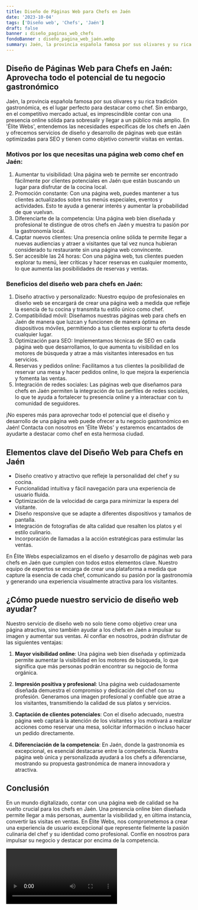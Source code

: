 ```yaml
---
title: Diseño de Páginas Web para Chefs en Jaén
date: '2023-10-04'
tags: ['Diseño web', 'Chefs', 'Jaén']
draft: false
banner : diseño_paginas_web_chefs
fondoBanner : diseño_pagina_web_jaén.webp
summary: Jaén, la provincia española famosa por sus olivares y su rica tradición gastronómica, es el lugar perfecto para destacar como chef. Sin embargo, en el competitivo mercado actual, es imprescindible contar con una presencia online sólida para sobresalir y llegar a un público más amplio. En 'Élite Webs', entendemos las necesidades específicas de los chefs en Jaén y ofrecemos servicios de diseño y desarrollo de páginas web que están optimizadas para SEO y tienen como objetivo convertir visitas en ventas.
---
```


## Diseño de Páginas Web para Chefs en Jaén: Aprovecha todo el potencial de tu negocio gastronómico

Jaén, la provincia española famosa por sus olivares y su rica tradición gastronómica, es el lugar perfecto para destacar como chef. Sin embargo, en el competitivo mercado actual, es imprescindible contar con una presencia online sólida para sobresalir y llegar a un público más amplio. En 'Élite Webs', entendemos las necesidades específicas de los chefs en Jaén y ofrecemos servicios de diseño y desarrollo de páginas web que están optimizadas para SEO y tienen como objetivo convertir visitas en ventas.

### Motivos por los que necesitas una página web como chef en Jaén:

1. Aumentar tu visibilidad: Una página web te permite ser encontrado fácilmente por clientes potenciales en Jaén que están buscando un lugar para disfrutar de la cocina local.
2. Promoción constante: Con una página web, puedes mantener a tus clientes actualizados sobre tus menús especiales, eventos y actividades. Esto te ayuda a generar interés y aumentar la probabilidad de que vuelvan.
3. Diferenciarte de la competencia: Una página web bien diseñada y profesional te distingue de otros chefs en Jaén y muestra tu pasión por la gastronomía local.
4. Captar nuevos clientes: Una presencia online sólida te permite llegar a nuevas audiencias y atraer a visitantes que tal vez nunca hubieran considerado tu restaurante sin una página web convincente.
5. Ser accesible las 24 horas: Con una página web, tus clientes pueden explorar tu menú, leer críticas y hacer reservas en cualquier momento, lo que aumenta las posibilidades de reservas y ventas.

### Beneficios del diseño web para chefs en Jaén:

1. Diseño atractivo y personalizado: Nuestro equipo de profesionales en diseño web se encargará de crear una página web a medida que refleje la esencia de tu cocina y transmita tu estilo único como chef.
2. Compatibilidad móvil: Diseñamos nuestras páginas web para chefs en Jaén de manera que luzcan y funcionen de manera óptima en dispositivos móviles, permitiendo a tus clientes explorar tu oferta desde cualquier lugar.
3. Optimización para SEO: Implementamos técnicas de SEO en cada página web que desarrollamos, lo que aumenta tu visibilidad en los motores de búsqueda y atrae a más visitantes interesados en tus servicios.
4. Reservas y pedidos online: Facilitamos a tus clientes la posibilidad de reservar una mesa y hacer pedidos online, lo que mejora la experiencia y fomenta las ventas.
5. Integración de redes sociales: Las páginas web que diseñamos para chefs en Jaén permiten la integración de tus perfiles de redes sociales, lo que te ayuda a fortalecer tu presencia online y a interactuar con tu comunidad de seguidores.

¡No esperes más para aprovechar todo el potencial que el diseño y desarrollo de una página web puede ofrecer a tu negocio gastronómico en Jaén! Contacta con nosotros en 'Élite Webs' y estaremos encantados de ayudarte a destacar como chef en esta hermosa ciudad.

<GifSeo />

<Cta />

## Elementos clave del Diseño Web para Chefs en Jaén

- Diseño creativo y atractivo que refleje la personalidad del chef y su cocina.
- Funcionalidad intuitiva y fácil navegación para una experiencia de usuario fluida.
- Optimización de la velocidad de carga para minimizar la espera del visitante.
- Diseño responsive que se adapte a diferentes dispositivos y tamaños de pantalla.
- Integración de fotografías de alta calidad que resalten los platos y el estilo culinario.
- Incorporación de llamadas a la acción estratégicas para estimular las ventas.

En Élite Webs especializamos en el diseño y desarrollo de páginas web para chefs en Jaén que cumplen con todos estos elementos clave. Nuestro equipo de expertos se encarga de crear una plataforma a medida que capture la esencia de cada chef, comunicando su pasión por la gastronomía y generando una experiencia visualmente atractiva para los visitantes.

## ¿Cómo puede nuestro servicio de diseño web ayudar?

Nuestro servicio de diseño web no solo tiene como objetivo crear una página atractiva, sino también ayudar a los chefs en Jaén a impulsar su imagen y aumentar sus ventas. Al confiar en nosotros, podrán disfrutar de las siguientes ventajas:

1. **Mayor visibilidad online**: Una página web bien diseñada y optimizada permite aumentar la visibilidad en los motores de búsqueda, lo que significa que más personas podrán encontrar su negocio de forma orgánica.

2. **Impresión positiva y profesional**: Una página web cuidadosamente diseñada demuestra el compromiso y dedicación del chef con su profesión. Generamos una imagen profesional y confiable que atrae a los visitantes, transmitiendo la calidad de sus platos y servicios.

3. **Captación de clientes potenciales**: Con el diseño adecuado, nuestra página web captará la atención de los visitantes y los motivará a realizar acciones como reservar una mesa, solicitar información o incluso hacer un pedido directamente.

4. **Diferenciación de la competencia**: En Jaén, donde la gastronomía es excepcional, es esencial destacarse entre la competencia. Nuestra página web única y personalizada ayudará a los chefs a diferenciarse, mostrando su propuesta gastronómica de manera innovadora y atractiva.

## Conclusión

En un mundo digitalizado, contar con una página web de calidad se ha vuelto crucial para los chefs en Jaén. Una presencia online bien diseñada permite llegar a más personas, aumentar la visibilidad y, en última instancia, convertir las visitas en ventas. En Élite Webs, nos comprometemos a crear una experiencia de usuario excepcional que represente fielmente la pasión culinaria del chef y su identidad como profesional. Confíe en nosotros para impulsar su negocio y destacar por encima de la competencia.

<Video />

<CtaBot job='Chefs' city='Jaén'/>

<Gmaps query='Jaén+españa+maps' />
